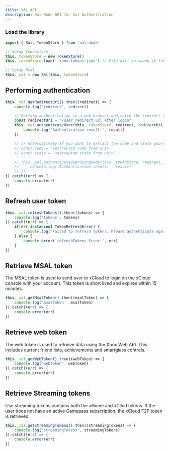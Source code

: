 ```yaml
---
title: XAL API
description: Xal-Node API for Xal Authentication
---
```


### Load the library

```js
import { Xal, TokenStore } from 'xal-node'

// Setup Tokenstore
this._tokenStore = new TokenStore()
this._tokenStore.load('.xbox.tokens.json') // File will be saved in the current working directory when using relative paths

// Setup Msal
this._xal = new Xal(this._tokenStore)
```

## Performing authentication

```js
this._xal.getRedirectUri().then((redirect) => {
    console.log('redirect', redirect)

    // Perform authentication in a web browser and catch the redirect uri. You can pass the redirect uri directly into the function.
    const redirectUri = "<user redirect url after login"
    this._xal.authenticateUser(this._tokenStore, redirect, redirectUri).then((result) => {
        console.log('Authentication result:', result)
    })

    // // Alternatively if you want to extract the code and state yourself, you can do that too and pass the code and state.
    // const code = '<extracted code from uri>'
    // const state = '<extracted state from uri>'

    // this._xal.authenticateUserUsingCode(this._tokenStore, redirect, code, state).then((result) => {
    //     console.log('Authentication result:', result)
    // })
}).catch((err) => {
    console.error(err)
})
```

## Refresh user token

```js
this._xal.refreshTokens().then((tokens) => {
    console.log('tokens', tokens)
}).catch((err) => {
    if(err instanceof TokenRefreshError) {
        console.log('Failed to refresh tokens. Please authenticate again. Error details:', err)
    } else {
        console.error('refreshTokens Error:', err)
    }
})
```

## Retrieve MSAL token

The MSAL token is used to send over to xCloud to login on the xCloud console with your account. This token is short lived and expires within 15 minutes.

```js
this._xal.getMsalToken().then((msalToken) => {
    console.log('msalToken', msalToken)
}).catch((err) => {
    console.error(err)
})
```

## Retrieve web token

The web token is used to retrieve data using the Xbox Web API. This includes current friend lists, achievements and smartglass controls.

```js
this._xal.getWebToken().then((webToken) => {
    console.log('webToken', webToken)
}).catch((err) => {
    console.error(err)
})
```

## Retrieve Streaming tokens

Use streaming tokens contains both the xHome and xCllud tokens. If the user does not have an active Gamepass subscription, the xCloud F2P token is retrieved.

```js
this._xal.getStreamingTokens().then((streamingTokens) => {
    console.log('streamingTokens', streamingTokens)
}).catch((err) => {
    console.error(err)
})
```